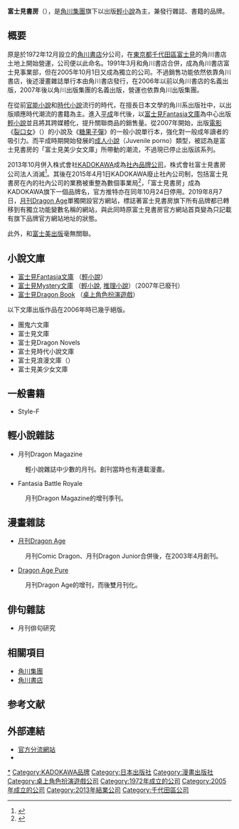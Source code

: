 {{Infobox brand  
|name= 株式會社KADOKAWA <br/> 富士見書房BC
|enname= KADOKAWA CORPORATION<br/>FUJIMI SHOBO Brand Company
|logo= [[File:Fujimi_Shobo_n_logo.png|150px]]
|type= [[分公司制|品牌公司]]
|originaltext= {{lang|ja|株式会社KADOKAWA <br/> 富士見書房 ブランドカンパニー}}
|markets= 
|introduced = 2013年10月1日－2015年3月31日
|discontinued= 
|previousowners= 株式會社富士見書房
|currentowner= [[角川集團|KADOKAWA]]
|origin= {{JPN}}
|keypeople= 郡司聡（BC長）
|website=  http://www.fujimishobo.co.jp/
}}
{{Infobox Company 
| company_name = 株式会社富士見書房
| company_name_en = FUJIMI SHOBO CO., LTD.
| company_logo = [[File:Fujimi_Shobo_logo.png|174px]]
| company_type = [[株式会社|株式会社]]
| company_slogan = 
| original_text ={{lang|ja|株式会社富士見書房}}
| market_information = 
| fate = 2013年10月1日併入[[角川集團|KADOKAWA]]
| foundation = 2005年10月3日
| location = {{JPN}}[[東京都|東京都]][[千代田區|千代田區]]富士見2-13-3
| zip_code =
| telephone_no = 
| key_people = [[山下直久|山下直久]]（代表取締役社長）
| industry = 書籍出版事業
| products = 出版雜誌、書籍
| predecessor = 株式会社富士見書房（1972年）<br />角川書店富士見事業部（1991年）
| capital = 2億5千萬日圓
| revenue = 
| operating_income =
| net_income = 
| num_employees =41名
| accounting_period = 
|parent=[[角川控股集團|角川控股集團]]→[[角川集團|KADOKAWA]]
|major_shareholder=KADOKAWA 100%
| subsid = 
| homepage =http://www.fujimishobo.co.jp/
| footnotes = 
| width =
}}
'''富士見書房'''（{{lang-ja|富士見書房}}），是[[角川集團|角川集團]]旗下以出版[[輕小說|輕小說]]為主，兼發行雜誌、書籍的品牌。

== 概要 ==
原是於1972年12月設立的[[角川書店|角川書店]]分公司，在[[東京都|東京都]][[千代田區|千代田區]][[富士見_(千代田區)|富士見]]的角川書店土地上開始營運，公司便以此命名。1991年3月和角川書店合併，成為角川書店富士見事業部，但在2005年10月1日又成為獨立的公司。不過銷售功能依然依靠角川書店，後述漫畫雜誌單行本由角川書店發行，在2006年以前以角川書店的名義出版，2007年後以角川出版集團的名義出版，營運也依靠角川出版集團。

在從前[[官能小說|官能小說]]和[[時代小說|時代小說]]流行的時代，在擅長日本文學的角川系出版社中，以出版順應時代潮流的書籍為主。進入[[平成|平成]]年代後，以[[富士見Fantasia文庫|富士見Fantasia文庫]]為中心出版[[輕小說|輕小說]]並且將其跨媒體化，提升關聯商品的銷售量。從2007年開始，出版[[電影|電影]]《[[裂口女|裂口女]]》（{{lang|ja|口裂け女}}）的小說及《[[糖果子彈|糖果子彈]]》的一般小說單行本，強化對一般成年讀者的吸引力。而平成時期開始發展的[[成人小說|成人小說]]（Juvenile porno）類型，被認為是富士見書房的「富士見美少女文庫」所帶動的潮流，不過現已停止出版該系列。

2013年10月併入株式會社[[KADOKAWA|KADOKAWA]]成為[[分公司制|社內品牌公司]]，株式會社富士見書房公司法人消滅<ref>{{cite web |script-title=ja:【東証開示】連結子会社の吸収合併並びに商号及び定款の一部変更に関するお知らせ |url=https://ir.kadokawa.co.jp/topics/20130328_csmch.pdf |language=ja |website={{lang|ja|株式会社角川グループホールディングス}} |accessdate=2019-09-26 |date=2013-03-28 |archive-date=2021-02-20 |archive-url=https://web.archive.org/web/20210220112626/https://ir.kadokawa.co.jp/topics/20130328_csmch.pdf |dead-url=no }}</ref>。其後在2015年4月1日KADOKAWA廢止社內公司制，包括富士見書房在內的社內公司的業務被重整為數個事業局<ref>{{cite news |title=日本 KADOKAWA 組織再造 「角川書店」等分公司將轉為部門體制 |url=https://gnn.gamer.com.tw/detail.php?sn=113603 |language=zh-tw |publisher=GNN |author= |accessdate=2019-09-26 |date=2015-04-16 |archive-date=2021-03-13 |archive-url=https://web.archive.org/web/20210313112007/https://gnn.gamer.com.tw/detail.php?sn=113603 |dead-url=no }}</ref>，「富士見書房」成為KADOKAWA旗下一個品牌名，官方推特亦在同年10月24日停用。2019年8月7日，[[月刊Dragon_Age|月刊Dragon Age]]單獨開設官方網站，標誌著富士見書房旗下所有品牌都已轉移到有獨立功能變數名稱的網站，與此同時原富士見書房官方網站首頁變為只記載有旗下品牌官方網站地址的狀態。

此外，和[[富士美出版|富士美出版]]毫無關聯。

== 小說文庫 ==
* [[富士見Fantasia文庫|富士見Fantasia文庫]] （[[輕小說|輕小說]]）
* [[富士見Mystery文庫|富士見Mystery文庫]] （[[輕小說|輕小說]], [[推理小說|推理小說]]）（2007年已廢刊）
* [[富士見Dragon_Book|富士見Dragon Book]] （[[桌上角色扮演遊戲|桌上角色扮演遊戲]]）

以下文庫出版作品在2006年時已幾乎絕版。
* 團鬼六文庫
* 富士見文庫
* 富士見Dragon Novels
* 富士見時代小說文庫
* 富士見浪漫文庫（{{lang|ja|富士見ロマン文庫}}）
* 富士見美少女文庫

== 一般書籍 ==
* Style-F

== 輕小說雜誌 ==
* 月刊Dragon Magazine
: 輕小說雜誌中少數的月刊。創刊當時也有連載漫畫。
* Fantasia Battle Royale
: 月刊Dragon Magazine的增刊季刊。

== 漫畫雜誌 ==
* [[月刊Dragon_Age|月刊Dragon Age]]
: 月刊Comic Dragon、月刊Dragon Junior合併後，在2003年4月創刊。
* [[Dragon_Age_Pure|Dragon Age Pure]]
: 月刊Dragon Age的增刊，而後雙月刊化。

== 俳句雜誌 ==
* 月刊俳句研究

== 相關項目 ==
* [[角川集團|角川集團]]
* [[角川書店|角川書店]]

== 参考文献 ==
{{reflist}}

== 外部連結 ==
* [http://www.fujimishobo.co.jp 官方分流網站] {{Wayback|url=http://www.fujimishobo.co.jp/ |date=20121109222043 }}{{ja icon}}
* {{Twitter|fujimishobo|{{lang|ja|富士見書房}}}}

{{角川書店}}
{{角川集團}}

{{DEFAULTSORT:Fujimi Shobou}}

[[Category:富士見書房|*]]
[[Category:KADOKAWA品牌|Category:KADOKAWA品牌]]
[[Category:日本出版社|Category:日本出版社]]
[[Category:漫畫出版社|Category:漫畫出版社]]
[[Category:桌上角色扮演遊戲公司|Category:桌上角色扮演遊戲公司]]
[[Category:1972年成立的公司|Category:1972年成立的公司]]
[[Category:2005年成立的公司|Category:2005年成立的公司]]
[[Category:2013年結業公司|Category:2013年結業公司]]
[[Category:千代田區公司|Category:千代田區公司]]